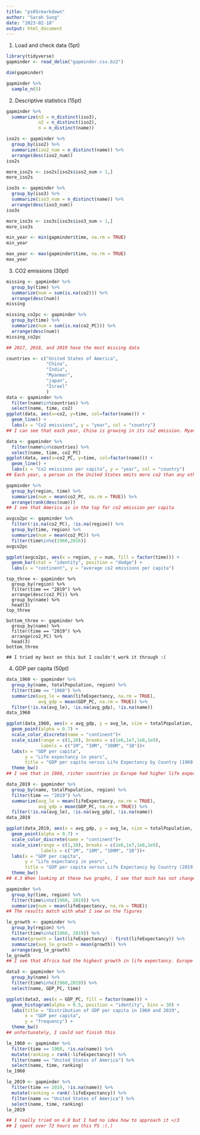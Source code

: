 ```yaml
---
title: "ps05rmarkdown"
author: "Sarah Sung"
date: "2023-02-18"
output: html_document
---
```


1. Load and check data (5pt)
```r
library(tidyverse)
gapminder <- read_delim("gapminder.csv.bz2")
```

```r
dim(gapminder)

gapminder %>% 
  sample_n(5)
```
2. Descriptive statistics (15pt)
```r
gapminder %>% 
  summarize(n3 = n_distinct(iso3), 
            n2 = n_distinct(iso2), 
            n = n_distinct(name))

iso2s <- gapminder %>% 
  group_by(iso2) %>% 
  summarize(iso2_num = n_distinct(name)) %>% 
  arrange(desc(iso2_num))
iso2s

more_iso2s <- iso2s[iso2s$iso2_num > 1,]
more_iso2s

iso3s <- gapminder %>% 
  group_by(iso3) %>% 
  summarize(iso3_num = n_distinct(name)) %>% 
  arrange(desc(iso3_num))
iso3s

more_iso3s <- iso3s[iso3s$iso3_num > 1,]
more_iso3s

min_year <- min(gapminder$time, na.rm = TRUE)
min_year

max_year <- max(gapminder$time, na.rm = TRUE)
max_year
```

3. CO2 emissions (30pt)
```r
missing <- gapminder %>% 
  group_by(time) %>% 
  summarize(num = sum(is.na(co2))) %>% 
  arrange(desc(num))
missing

missing_co2pc <- gapminder %>% 
  group_by(time) %>% 
  summarize(num = sum(is.na(co2_PC))) %>% 
  arrange(desc(num))
missing_co2pc

## 2017, 2018, and 2019 have the most missing data
```
```r
countries <- c("United States of America", 
               "China", 
               "India",
               "Myanmar",
               "japan",
               "Israel"
               )
data <- gapminder %>% 
  filter(name%in%countries) %>% 
  select(name, time, co2)
ggplot(data, aes(x=co2, y=time, col=factor(name))) +
  geom_line() +
  labs(x = "Co2 emissions", y = "year", col = "country")
## I can see that each year, China is growing in its co2 emission. Myanmar is barely making co2 emission. Though the US is emitting co2, it is within a range. 
```
```r
data <- gapminder %>% 
  filter(name%in%countries) %>% 
  select(name, time, co2_PC)
ggplot(data, aes(x=co2_PC, y=time, col=factor(name))) +
  geom_line() +
  labs(x = "Co2 emissions per capita", y = "year", col = "country")
## Each year, a person in the United States emits more co2 than any other person in the other countries.
```
```r
gapminder %>%
  group_by(region, time) %>%
  summarize(num = mean(co2_PC, na.rm = TRUE)) %>% 
  arrange(rank(desc(num)))
## I see that America is in the top for co2 emission per capita
```

```r
avgco2pc <- gapminder %>% 
  filter(!is.na(co2_PC), !is.na(region)) %>% 
  group_by(time, region) %>% 
  summarize(num = mean(co2_PC)) %>% 
  filter(time%in%c(1960,2016))
avgco2pc

ggplot(avgco2pc, aes(x = region, y = num, fill = factor(time))) +
  geom_bar(stat = "identity", position = "dodge") +
  labs(x = "continent", y = "average co2 emissions per capita")

```
```message
top_three <- gapminder %>% 
  group_by(region) %>% 
  filter(time == "2019") %>% 
  arrange(desc(co2_PC)) %>% 
  group_by(name) %>% 
  head(3)
top_three

bottom_three <- gapminder %>% 
  group_by(name) %>% 
  filter(time == "2019") %>% 
  arrange(co2_PC) %>% 
  head(3)
bottom_three

## I tried my best on this but I couldn't work it through :(

```

4. GDP per capita (50pt)
```r
data_1960 <- gapminder %>% 
  group_by(name, totalPopulation, region) %>% 
  filter(time == "1960") %>% 
  summarize(avg_le = mean(lifeExpectancy, na.rm = TRUE),
            avg_gdp = mean(GDP_PC, na.rm = TRUE)) %>% 
  filter(!is.na(avg_le), !is.na(avg_gdp), !is.na(name))
data_1960

ggplot(data_1960, aes(x = avg_gdp, y = avg_le, size = totalPopulation, color = region)) +
  geom_point(alpha = 0.7) +
  scale_color_discrete(name = "continent")+
  scale_size(range = c(1,10), breaks = c(1e6,1e7,1e8,1e9),
             labels = c("1M", "10M", "100M", "1B"))+
  labs(x = "GDP per capita",
       y = "Life expectancy in years",
       title = "GDP per capita versus Life Expectancy by Country (1960)") +
  theme_bw()
## I see that in 1960, richer countries in Europe had higher life expectancy than those in poorer countries in Africa.

```
```r
data_2019 <- gapminder %>% 
  group_by(name, totalPopulation, region) %>% 
  filter(time == "2019") %>% 
  summarize(avg_le = mean(lifeExpectancy, na.rm = TRUE),
            avg_gdp = mean(GDP_PC, na.rm = TRUE)) %>% 
  filter(!is.na(avg_le), !is.na(avg_gdp), !is.na(name))
data_2019

ggplot(data_2019, aes(x = avg_gdp, y = avg_le, size = totalPopulation, color = region)) +
  geom_point(alpha = 0.7) +
  scale_color_discrete(name = "continent")+
  scale_size(range = c(1,10), breaks = c(1e6,1e7,1e8,1e9),
             labels = c("1M", "10M", "100M", "1B"))+
  labs(x = "GDP per capita",
       y = "Life expectancy in years",
       title = "GDP per capita versus Life Expectancy by Country (2019)") +
  theme_bw()
## 4.3 When looking at these two graphs, I see that much has not changed in the last 60 years. Europe is still at the top area of the graph curving. Africa is still at the bottom left of the graph, like 60 years ago. There are some improvement though as we see that Africa's life expectancy is getting a bit higher despite GDP not improving.
```


```r
gapminder %>% 
  group_by(time, region) %>% 
  filter(time%in%c(1960, 2019)) %>% 
  summarize(num = mean(lifeExpectancy, na.rm = TRUE))
## The results match with what I see on the figures
```
```r
le_growth <- gapminder %>% 
  group_by(region) %>% 
  filter(time%in%c(1960, 2019)) %>% 
  mutate(growth = last(lifeExpectancy) - first(lifeExpectancy)) %>% 
  summarize(avg_le_growth = mean(growth)) %>% 
  arrange(avg_le_growth)
le_growth
## I see that Africa had the highest growth in life expectancy. Europe had the least average growth in life expectancy. 
```
```r
data3 <- gapminder %>% 
  group_by(name) %>% 
  filter(time%in%c(1960,2019)) %>% 
  select(name, GDP_PC, time)

ggplot(data3, aes(x = GDP_PC, fill = factor(name))) +
  geom_histogram(alpha = 0.5, position = "identity", bins = 30) +
  labs(title = "Distribution of GDP per capita in 1960 and 2019",
       x = "GDP per capita",
       y = "frequency") +
  theme_bw()
## unfortunately, I could not finish this

```
```r
le_1960 <- gapminder %>% 
  filter(time == 1960, !is.na(name)) %>% 
  mutate(ranking = rank(-lifeExpectancy)) %>% 
  filter(name == "United States of America") %>% 
  select(name, time, ranking)
le_1960

le_2019 <- gapminder %>% 
  filter(time == 2019, !is.na(name)) %>% 
  mutate(ranking = rank(-lifeExpectancy)) %>% 
  filter(name == "United States of America") %>% 
  select(name, time, ranking)
le_2019
```
```r
## I really tried on 4.8 but I had no idea how to approach it </3
## I spent over 72 hours on this PS :(.)
```




